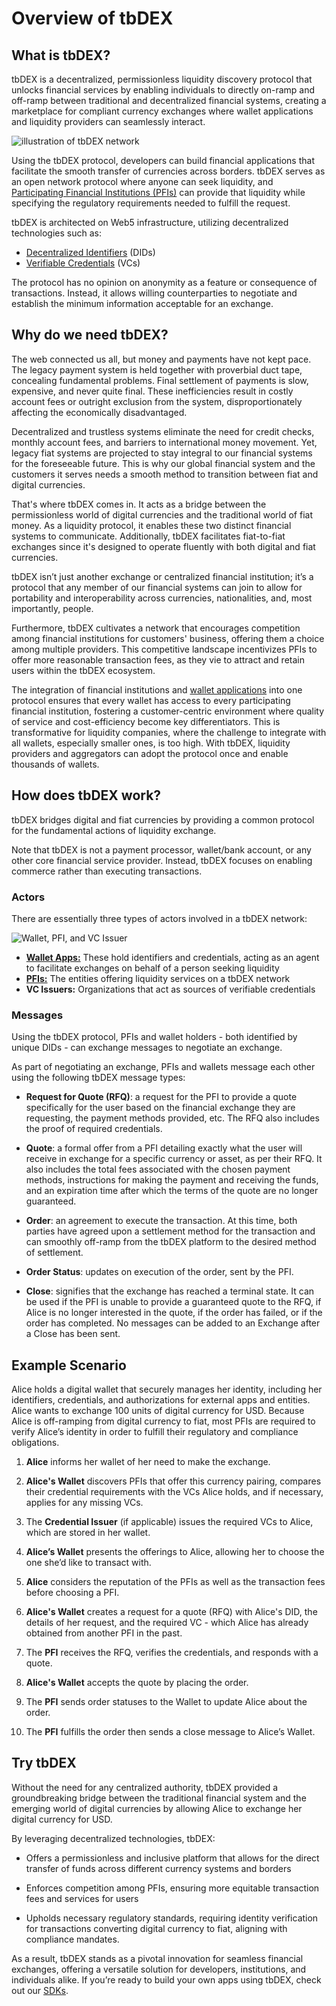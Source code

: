 # Overview of tbDEX

## What is tbDEX?

tbDEX is a decentralized, permissionless liquidity discovery protocol that unlocks financial services by enabling individuals to directly on-ramp and off-ramp between traditional and decentralized financial systems, creating a marketplace for compliant currency exchanges where wallet applications and liquidity providers can seamlessly interact.

![illustration of tbDEX network](/img/tbdex-protocol-illustration.png)

Using the tbDEX protocol, developers can build financial applications that facilitate the smooth transfer of currencies across borders. tbDEX serves as an open network protocol where anyone can seek liquidity, and [Participating Financial Institutions (PFIs)](/docs/tbdex/pfi/overview) can provide that liquidity while specifying the regulatory requirements needed to fulfill the request.

tbDEX is architected on Web5 infrastructure, utilizing decentralized technologies such as:

* [Decentralized Identifiers](/docs/web5/learn/decentralized-identifiers) (DIDs)
* [Verifiable Credentials](/docs/web5/learn/verifiable-credentials) (VCs)

The protocol has no opinion on anonymity as a feature or consequence of transactions. Instead, it allows willing counterparties to negotiate and establish the minimum information acceptable for an exchange.

## Why do we need tbDEX?

The web connected us all, but money and payments have not kept pace. The legacy payment system is held together with proverbial duct tape, concealing fundamental problems. Final settlement of payments is slow, expensive, and never quite final. These inefficiencies result in costly account fees or outright exclusion from the system, disproportionately affecting the economically disadvantaged.

Decentralized and trustless systems eliminate the need for credit checks, monthly account fees, and barriers to international money movement. Yet, legacy fiat systems are projected to stay integral to our financial systems for the foreseeable future. This is why our global financial system and the customers it serves needs a smooth method to transition between fiat and digital currencies.

That's where tbDEX comes in. It acts as a bridge between the permissionless world of digital currencies and the traditional world of fiat money. As a liquidity protocol, it enables these two distinct financial systems to communicate. Additionally, tbDEX facilitates fiat-to-fiat exchanges since it's designed to operate fluently with both digital and fiat currencies.

tbDEX isn’t just another exchange or centralized financial institution; it’s a protocol that any member of our financial systems can join to allow for portability and interoperability across currencies, nationalities, and, most importantly, people.

Furthermore, tbDEX cultivates a network that encourages competition among financial institutions for customers' business, offering them a choice among multiple providers. This competitive landscape incentivizes PFIs to offer more reasonable transaction fees, as they vie to attract and retain users within the tbDEX ecosystem. 

The integration of financial institutions and [wallet applications](/docs/tbdex/wallet/overview) into one protocol ensures that every wallet has access to every participating financial institution, fostering a customer-centric environment where quality of service and cost-efficiency become key differentiators. This is transformative for liquidity companies, where the challenge to integrate with all wallets, especially smaller ones, is too high. With tbDEX, liquidity providers and aggregators can adopt the protocol once and enable thousands of wallets.


## How does tbDEX work?

tbDEX bridges digital and fiat currencies by providing a common protocol for the fundamental actions of liquidity exchange.

Note that tbDEX is not a payment processor, wallet/bank account, or any other core financial service provider. Instead, tbDEX focuses on enabling commerce rather than executing transactions.

### Actors

There are essentially three types of actors involved in a tbDEX network:

![Wallet, PFI, and VC Issuer](/img/tbdex-actors.png)

* **[Wallet Apps:](/docs/tbdex/wallet/overview)** These hold identifiers and credentials, acting as an agent to facilitate exchanges on behalf of a person seeking liquidity
* **[PFIs:](/docs/tbdex/pfi/overview)** The entities offering liquidity services on a tbDEX network
* **VC Issuers:** Organizations that act as sources of verifiable credentials

### Messages

Using the tbDEX protocol, PFIs and wallet holders - both identified by unique DIDs - can exchange messages to negotiate an exchange.

As part of negotiating an exchange, PFIs and wallets message each other using the following tbDEX message types:

* **Request for Quote (RFQ)**: a request for the PFI to provide a quote specifically for the user based on the financial exchange they are requesting, the payment methods provided, etc. The RFQ also includes the proof of required credentials.

* **Quote**: a formal offer from a PFI detailing exactly what the user will receive in exchange for a specific currency or asset, as per their RFQ. It also includes the total fees associated with the chosen payment methods, instructions for making the payment and receiving the funds, and an expiration time after which the terms of the quote are no longer guaranteed.

* **Order**: an agreement to execute the transaction. At this time, both parties have agreed upon a settlement method for the transaction and can smoothly off-ramp from the tbDEX platform to the desired method of settlement.

* **Order Status**: updates on execution of the order, sent by the PFI. 

* **Close**: signifies that the exchange has reached a terminal state. It can be used if the PFI is unable to provide a guaranteed quote to the RFQ, if Alice is no longer interested in the quote, if the order has failed, or if the order has completed. No messages can be added to an Exchange after a Close has been sent. 


## Example Scenario

Alice holds a digital wallet that securely manages her identity, including her identifiers, credentials, and authorizations for external apps and entities. Alice wants to exchange 100 units of digital currency for USD. Because Alice is off-ramping from digital currency to fiat, most PFIs are required to verify Alice’s identity in order to fulfill their regulatory and compliance obligations.

1. **Alice** informs her wallet of her need to make the exchange.

2. **Alice's Wallet** discovers PFIs that offer this currency pairing, compares their credential requirements with the VCs Alice holds, and if necessary, applies for any missing VCs.

3. The **Credential Issuer** (if applicable) issues the required VCs to Alice, which are stored in her wallet.

4. **Alice’s Wallet** presents the offerings to Alice, allowing her to choose the one she’d like to transact with.

5. **Alice** considers the reputation of the PFIs as well as the transaction fees before choosing a PFI. 

6. **Alice's Wallet** creates a request for a quote (RFQ) with Alice's DID, the details of her request, and the required VC - which Alice has already obtained from another PFI in the past. 

7. The **PFI** receives the RFQ, verifies the credentials, and responds with a quote. 

8. **Alice's Wallet** accepts the quote by placing the order. 

9. The **PFI** sends order statuses to the Wallet to update Alice about the order.

10. The **PFI** fulfills the order then sends a close message to Alice’s Wallet.


## Try tbDEX

Without the need for any centralized authority, tbDEX provided a groundbreaking bridge between the traditional financial system and the emerging world of digital currencies by allowing Alice to exchange her digital currency for USD. 

By leveraging decentralized technologies, tbDEX: 

* Offers a permissionless and inclusive platform that allows for the direct transfer of funds across different currency systems and borders 

* Enforces competition among PFIs, ensuring more equitable transaction fees and services for users 

* Upholds necessary regulatory standards, requiring identity verification for transactions converting digital currency to fiat, aligning with compliance mandates. 

As a result, tbDEX stands as a pivotal innovation for seamless financial exchanges, offering a versatile solution for developers, institutions, and individuals alike. If you’re ready to build your own apps using tbDEX, check out our [SDKs](https://github.com/TBD54566975/tbdex).
